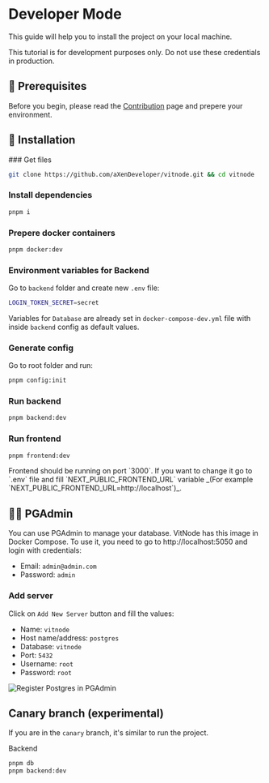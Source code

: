 
# Developer Mode

This guide will help you to install the project on your local machine.

<Callout type="error" emoji="❌">
  This tutorial is for development purposes only. Do not use these credentials
  in production.
</Callout>

## 📝 Prerequisites

Before you begin, please read the [Contribution](/contribution) page and prepere your environment.

## 🚀 Installation

<Steps>
### Get files

```bash
git clone https://github.com/aXenDeveloper/vitnode.git && cd vitnode
```

### Install dependencies

```bash
pnpm i
```

### Prepere docker containers

```bash
pnpm docker:dev
```

### Environment variables for Backend

Go to `backend` folder and create new `.env` file:

```bash
LOGIN_TOKEN_SECRET=secret
```

Variables for `Database` are already set in `docker-compose-dev.yml` file with inside `backend` config as default values.

### Generate config

Go to root folder and run:

```bash
pnpm config:init
```

### Run backend

```bash
pnpm backend:dev
```

### Run frontend

```bash
pnpm frontend:dev
```

<Callout type="info" emoji="ℹ️">
  Frontend should be running on port `3000`. If you want to change it go to
  `.env` file and fill `NEXT_PUBLIC_FRONTEND_URL` variable _(For example
  `NEXT_PUBLIC_FRONTEND_URL=http://localhost`)_.
</Callout>

</Steps>

## 🧑‍💻 PGAdmin

You can use PGAdmin to manage your database. VitNode has this image in Docker Compose. To use it, you need to go to http://localhost:5050 and login with credentials:

- Email: `admin@admin.com`
- Password: `admin`

### Add server

Click on `Add New Server` button and fill the values:

- Name: `vitnode`
- Host name/address: `postgres`
- Database: `vitnode`
- Port: `5432`
- Username: `root`
- Password: `root`

<Img src={registerPostgres} alt="Register Postgres in PGAdmin" />

## Canary branch (experimental)

If you are in the `canary` branch, it's similar to run the project.

Backend

```bash
pnpm db
pnpm backend:dev
```
